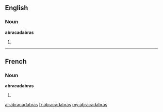 ==English==

===Noun===
'''abracadabras'''

# {{plural of|[[abracadabra]]}}

----

==French==

===Noun===
'''abracadabras''' {{m}}

# {{plural of|[[abracadabra]]|lang=fr}}

[[ar:abracadabras]]
[[fr:abracadabras]]
[[my:abracadabras]]